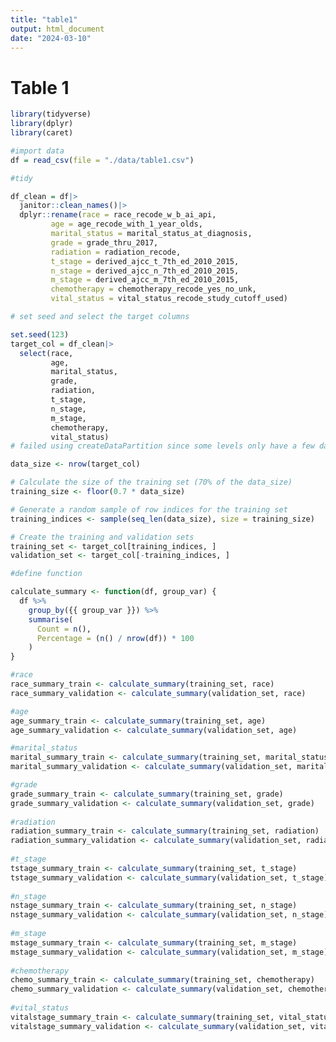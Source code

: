 ```yaml
---
title: "table1"
output: html_document
date: "2024-03-10"
---
```


# Table 1

```r
library(tidyverse)
library(dplyr)
library(caret)
```

```r
#import data
df = read_csv(file = "./data/table1.csv")

#tidy 

df_clean = df|>
  janitor::clean_names()|>
  dplyr::rename(race = race_recode_w_b_ai_api,
         age = age_recode_with_1_year_olds,
         marital_status = marital_status_at_diagnosis,
         grade = grade_thru_2017,
         radiation = radiation_recode,
         t_stage = derived_ajcc_t_7th_ed_2010_2015,
         n_stage = derived_ajcc_n_7th_ed_2010_2015,
         m_stage = derived_ajcc_m_7th_ed_2010_2015,
         chemotherapy = chemotherapy_recode_yes_no_unk,
         vital_status = vital_status_recode_study_cutoff_used)
```
```r
# set seed and select the target columns

set.seed(123)
target_col = df_clean|>
  select(race,
         age,
         marital_status,
         grade,
         radiation,
         t_stage,
         n_stage,
         m_stage,
         chemotherapy,
         vital_status)
# failed using createDataPartition since some levels only have a few data 

data_size <- nrow(target_col)

# Calculate the size of the training set (70% of the data_size)
training_size <- floor(0.7 * data_size)

# Generate a random sample of row indices for the training set
training_indices <- sample(seq_len(data_size), size = training_size)

# Create the training and validation sets
training_set <- target_col[training_indices, ]
validation_set <- target_col[-training_indices, ]

```

```r
#define function 

calculate_summary <- function(df, group_var) {
  df %>%
    group_by({{ group_var }}) %>%
    summarise(
      Count = n(),
      Percentage = (n() / nrow(df)) * 100
    )
}

#race 
race_summary_train <- calculate_summary(training_set, race)
race_summary_validation <- calculate_summary(validation_set, race)

#age
age_summary_train <- calculate_summary(training_set, age)
age_summary_validation <- calculate_summary(validation_set, age)

#marital_status
marital_summary_train <- calculate_summary(training_set, marital_status)
marital_summary_validation <- calculate_summary(validation_set, marital_status)

#grade
grade_summary_train <- calculate_summary(training_set, grade)
grade_summary_validation <- calculate_summary(validation_set, grade)
         
#radiation
radiation_summary_train <- calculate_summary(training_set, radiation)
radiation_summary_validation <- calculate_summary(validation_set, radiation)
         
#t_stage
tstage_summary_train <- calculate_summary(training_set, t_stage)
tstage_summary_validation <- calculate_summary(validation_set, t_stage)
         
#n_stage
nstage_summary_train <- calculate_summary(training_set, n_stage)
nstage_summary_validation <- calculate_summary(validation_set, n_stage)
         
#m_stage
mstage_summary_train <- calculate_summary(training_set, m_stage)
mstage_summary_validation <- calculate_summary(validation_set, m_stage)
         
#chemotherapy
chemo_summary_train <- calculate_summary(training_set, chemotherapy)
chemo_summary_validation <- calculate_summary(validation_set, chemotherapy)
         
#vital_status
vitalstage_summary_train <- calculate_summary(training_set, vital_status)
vitalstage_summary_validation <- calculate_summary(validation_set, vital_status)
```


